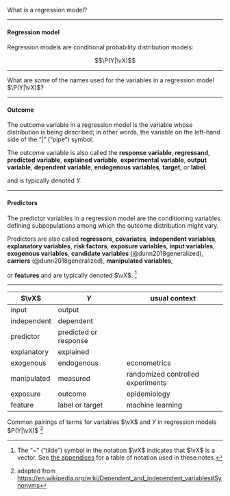 :::{#exr-def-regression}
What is a regression model?
:::

---

:::{#def-regression-model}
#### Regression model
Regression models
are conditional probability distribution models:

$$\P(Y|\vX)$$
:::

---

:::{#exr-name-regression-model-variables}

What are some of the names used for the variables in a regression model $\P(Y|\vX)$?

:::

---

:::{#def-outcome}
#### Outcome
The outcome variable in a regression model
is the variable whose distribution is being described;
in other words, the variable on the left-hand side of the "|" ("pipe") symbol.

The outcome variable is also called the
**response variable**,
**regressand**,
**predicted variable**,
**explained variable**,
**experimental variable**,
**output variable**,
**dependent variable**,
**endogenous variables**,
**target**,
or
**label**.

and is typically denoted $Y$.
:::

---

:::{#def-predictors}

#### Predictors

The predictor variables in a regression model are the conditioning variables
defining subpopulations among which the outcome distribution might vary.

Predictors are also called
**regressors**,
**covariates**,
**independent variables**,
**explanatory variables**,
**risk factors**,
**exposure variables**,
**input variables**,
**exogenous variables**,
**candidate variables** (@dunn2018generalized),
**carriers** (@dunn2018generalized),
**manipulated variables**,

or
**features**
and are typically denoted $\vX$.
^[The "~" ("tilde") symbol in the notation $\vX$ indicates that $\vX$ is a vector.
See [the appendices](notation.qmd) for a table of notation used in these notes.]

:::

---

::: {#tbl-regression-antonyms .smaller}

$\vX$ | $Y$ | usual context
----- | ------ | ----
input | output |
independent | dependent |
predictor | predicted or response |
explanatory | explained |
exogenous | endogenous | econometrics
manipulated | measured | randomized controlled experiments
exposure | outcome | epidemiology
feature | label or target | machine learning

Common pairings of terms for variables $\vX$ and $Y$ in regression models $P(Y|\vX)$ ^[adapted from <https://en.wikipedia.org/wiki/Dependent_and_independent_variables#Synonyms>]

:::
